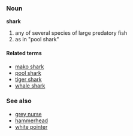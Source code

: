 ===Noun===
'''shark'''

# any of several species of large predatory fish
# as in "pool shark"<!-- please insert real def -->

====Related terms====
*[[mako shark]]
*[[pool shark]]
*[[tiger shark]]
*[[whale shark]]

===See also===
*[[grey nurse]]
*[[hammerhead]]
*[[white pointer]]